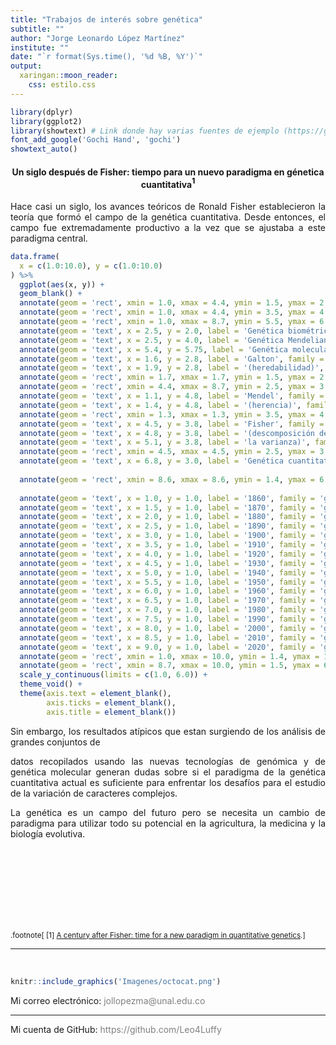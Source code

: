 ```yaml
---
title: "Trabajos de interés sobre genética"
subtitle: ""
author: "Jorge Leonardo López Martínez"
institute: ""
date: "`r format(Sys.time(), '%d %B, %Y')`"
output:
  xaringan::moon_reader:
    css: estilo.css
---
```

<!--
background-image: url(https://github.githubassets.com/images/modules/about/diversity/blacktocat.png)
background-size: 86px
background-position: 98% 0.4%
-->
```r

library(dplyr)
library(ggplot2)
library(showtext) # Link donde hay varias fuentes de ejemplo (https://github.com/yixuan/showtext)
font_add_google('Gochi Hand', 'gochi')
showtext_auto()
```

<section style="text-align: center;"><h4><p class="text-info">Un siglo después de Fisher: tiempo para un nuevo paradigma en génetica cuantitativa<font color="black"><sup>1</sup></font></p></h4></section>

<div class = "row">

<div class = "col-md-6">

<section style="text-align: justify;"><p class="text-secondary">Hace casi un siglo, los avances teóricos de Ronald Fisher establecieron la teoría que formó el campo de la genética cuantitativa. Desde entonces, el campo fue extremadamente productivo a la vez que se ajustaba a este paradigma central.</p></section>

<!--
El campo de la genética se fundó cuandoo se presentó el primer mapeo genotipo-fenotipo en el tranajo pionero de Mendel sobre los guisantes. Paralelamente, Galton desarrollo ideas sobre la heredabilidad de los caracteres fenotipos a mediados de la decada de 1870. Después de que el trabajo de Mendel fue redescubierto, hubo un debate entre las escuelas de pensamiento biometrico y Mendeliano.
-->

```r

data.frame(
  x = c(1.0:10.0), y = c(1.0:10.0)
) %>%
  ggplot(aes(x, y)) +
  geom_blank() +
  annotate(geom = 'rect', xmin = 1.0, xmax = 4.4, ymin = 1.5, ymax = 2.5, colour = 'white', fill = 'yellow', alpha = 0.4) +
  annotate(geom = 'rect', xmin = 1.0, xmax = 4.4, ymin = 3.5, ymax = 4.5, colour = 'white', fill = 'red', alpha = 0.4) +
  annotate(geom = 'rect', xmin = 1.0, xmax = 8.7, ymin = 5.5, ymax = 6.0, colour = 'white', fill = 'cyan', alpha = 0.4) +
  annotate(geom = 'text', x = 2.5, y = 2.0, label = 'Genética biométrica', family = 'gochi', size = 6.0, colour = 'black') +
  annotate(geom = 'text', x = 2.5, y = 4.0, label = 'Genética Mendeliana', family = 'gochi', size = 6.0, colour = 'black') +
  annotate(geom = 'text', x = 5.4, y = 5.75, label = 'Genética molecular', family = 'gochi', size = 6.0, colour = 'black') +
  annotate(geom = 'text', x = 1.6, y = 2.8, label = 'Galton', family = 'gochi', size = 5.4, colour = 'black', angle = 45) +
  annotate(geom = 'text', x = 1.9, y = 2.8, label = '(heredabilidad)', family = 'gochi', size = 5.4, colour = 'black', angle = 45) +
  annotate(geom = 'rect', xmin = 1.7, xmax = 1.7, ymin = 1.5, ymax = 2.5, colour = 'black', fill = 'black', alpha = 1.2) +
  annotate(geom = 'rect', xmin = 4.4, xmax = 8.7, ymin = 2.5, ymax = 3.5, colour = 'white', fill = 'orange', alpha = 0.4) +
  annotate(geom = 'text', x = 1.1, y = 4.8, label = 'Mendel', family = 'gochi', size = 5.4, colour = 'black', angle = 45) +
  annotate(geom = 'text', x = 1.4, y = 4.8, label = '(herencia)', family = 'gochi', size = 5.4, colour = 'black', angle = 45) +
  annotate(geom = 'rect', xmin = 1.3, xmax = 1.3, ymin = 3.5, ymax = 4.5, colour = 'black', fill = 'black', alpha = 1.2) +
  annotate(geom = 'text', x = 4.5, y = 3.8, label = 'Fisher', family = 'gochi', size = 5.4, colour = 'black', angle = 45) +
  annotate(geom = 'text', x = 4.8, y = 3.8, label = '(descomposición de', family = 'gochi', size = 5.4, colour = 'black', angle = 45) +
  annotate(geom = 'text', x = 5.1, y = 3.8, label = 'la varianza)', family = 'gochi', size = 5.4, colour = 'black', angle = 45) +
  annotate(geom = 'rect', xmin = 4.5, xmax = 4.5, ymin = 2.5, ymax = 3.5, colour = 'black', fill = 'black', alpha = 1.2) +
  annotate(geom = 'text', x = 6.8, y = 3.0, label = 'Genética cuantitativa', family = 'gochi', size = 6.0, colour = 'black') +
  
  annotate(geom = 'rect', xmin = 8.6, xmax = 8.6, ymin = 1.4, ymax = 6.0, colour = 'black', fill = 'black', alpha = 1.2) +
  
  annotate(geom = 'text', x = 1.0, y = 1.0, label = '1860', family = 'gochi', size = 4.8, colour = 'black', angle = 45) +
  annotate(geom = 'text', x = 1.5, y = 1.0, label = '1870', family = 'gochi', size = 4.8, colour = 'black', angle = 45) +
  annotate(geom = 'text', x = 2.0, y = 1.0, label = '1880', family = 'gochi', size = 4.8, colour = 'black', angle = 45) +
  annotate(geom = 'text', x = 2.5, y = 1.0, label = '1890', family = 'gochi', size = 4.8, colour = 'black', angle = 45) +
  annotate(geom = 'text', x = 3.0, y = 1.0, label = '1900', family = 'gochi', size = 4.8, colour = 'black', angle = 45) +
  annotate(geom = 'text', x = 3.5, y = 1.0, label = '1910', family = 'gochi', size = 4.8, colour = 'black', angle = 45) +
  annotate(geom = 'text', x = 4.0, y = 1.0, label = '1920', family = 'gochi', size = 4.8, colour = 'black', angle = 45) +
  annotate(geom = 'text', x = 4.5, y = 1.0, label = '1930', family = 'gochi', size = 4.8, colour = 'black', angle = 45) +
  annotate(geom = 'text', x = 5.0, y = 1.0, label = '1940', family = 'gochi', size = 4.8, colour = 'black', angle = 45) +
  annotate(geom = 'text', x = 5.5, y = 1.0, label = '1950', family = 'gochi', size = 4.8, colour = 'black', angle = 45) +
  annotate(geom = 'text', x = 6.0, y = 1.0, label = '1960', family = 'gochi', size = 4.8, colour = 'black', angle = 45) +
  annotate(geom = 'text', x = 6.5, y = 1.0, label = '1970', family = 'gochi', size = 4.8, colour = 'black', angle = 45) +
  annotate(geom = 'text', x = 7.0, y = 1.0, label = '1980', family = 'gochi', size = 4.8, colour = 'black', angle = 45) +
  annotate(geom = 'text', x = 7.5, y = 1.0, label = '1990', family = 'gochi', size = 4.8, colour = 'black', angle = 45) +
  annotate(geom = 'text', x = 8.0, y = 1.0, label = '2000', family = 'gochi', size = 4.8, colour = 'black', angle = 45) +
  annotate(geom = 'text', x = 8.5, y = 1.0, label = '2010', family = 'gochi', size = 4.8, colour = 'black', angle = 45) +
  annotate(geom = 'text', x = 9.0, y = 1.0, label = '2020', family = 'gochi', size = 4.8, colour = 'black', angle = 45) +
  annotate(geom = 'rect', xmin = 1.0, xmax = 10.0, ymin = 1.4, ymax = 1.4, colour = 'black', fill = 'black', alpha = 1.2) +
  annotate(geom = 'rect', xmin = 8.7, xmax = 10.0, ymin = 1.5, ymax = 6.0, colour = 'white', fill = 'black', alpha = 0.4) +
  scale_y_continuous(limits = c(1.0, 6.0)) +
  theme_void() +
  theme(axis.text = element_blank(),
        axis.ticks = element_blank(),
        axis.title = element_blank())
```

<section style="text-align: justify;"><p class="text-secondary">Sin embargo, los resultados atípicos que estan surgiendo de los análisis de grandes conjuntos de</p></section>

</div>

<div class = "col-md-6">

<section style="text-align: justify;"><p class="text-secondary">datos recopilados usando las nuevas tecnologías de genómica y de genética molecular generan dudas sobre si el paradigma de la genética cuantitativa actual es suficiente para enfrentar los desafíos para el estudio de la variación de caracteres complejos.</p></section>

<!--
Los modelos actuales se extienden hasta sus límites y requieren ajustes sustanciales para explicar y tratar las observaciones. En el trabajo argumentan que el campo de la genética cuantitativa ahora está en una crisis y en un punto donde se necesita un nuevo marco genético que pueda abarcar los resultados anteriores, así como las anomalias actuales. 
-->

<section style="text-align: justify;"><p class="text-secondary">La genética es un campo del futuro pero se necesita un cambio de paradigma para utilizar todo su potencial en la agricultura, la medicina y la biología evolutiva.</p></section>

<br>
<br>
<br>
<br>
<br>
<br>
<br>

<small>
.footnote[
[1] [A century after Fisher: time for a new paradigm in quantitative genetics](https://www.ncbi.nlm.nih.gov/pubmed/24161664).
]
</small>

</div>

</div>

---

<br>

<div class = "row">

<div class = "col-md-3">

</div>

<div class = "col-md-5">

```r

knitr::include_graphics('Imagenes/octocat.png')
```

<div class="alert alert-dismissible alert-warning">
Mi correo electrónico: <font color="gray">jollopezma@unal.edu.co</font>
<HR>
Mi cuenta de GitHub: <font color="gray">https://github.com/Leo4Luffy</font>
</div>

</div>

<div class = "col-md-4">

</div>

</div>


